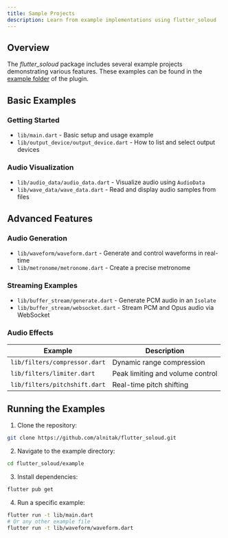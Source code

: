 ```yaml
---
title: Sample Projects
description: Learn from example implementations using flutter_soloud
---
```


## Overview

The *flutter_soloud* package includes several example projects demonstrating various features. These examples can be found in the [example folder](https://github.com/alnitak/flutter_soloud/tree/main/example/lib) of the plugin.

## Basic Examples

### Getting Started
- `lib/main.dart` - Basic setup and usage example
- `lib/output_device/output_device.dart` - How to list and select output devices

### Audio Visualization
- `lib/audio_data/audio_data.dart` - Visualize audio using `AudioData`
- `lib/wave_data/wave_data.dart` - Read and display audio samples from files

## Advanced Features

### Audio Generation
- `lib/waveform/waveform.dart` - Generate and control waveforms in real-time
- `lib/metronome/metronome.dart` - Create a precise metronome

### Streaming Examples
- `lib/buffer_stream/generate.dart` - Generate PCM audio in an `Isolate`
- `lib/buffer_stream/websocket.dart` - Stream PCM and Opus audio via WebSocket

### Audio Effects
| Example | Description |
|---------|-------------|
| `lib/filters/compressor.dart` | Dynamic range compression |
| `lib/filters/limiter.dart` | Peak limiting and volume control |
| `lib/filters/pitchshift.dart` | Real-time pitch shifting |

## Running the Examples

1. Clone the repository:
```bash
git clone https://github.com/alnitak/flutter_soloud.git
```

2. Navigate to the example directory:
```bash
cd flutter_soloud/example
```

3. Install dependencies:
```bash
flutter pub get
```

4. Run a specific example:
```bash
flutter run -t lib/main.dart
# Or any other example file
flutter run -t lib/waveform/waveform.dart
```
